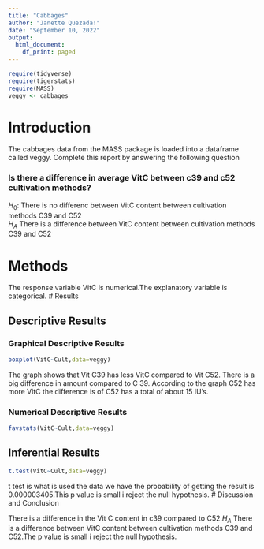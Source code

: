 ```yaml
---
title: "Cabbages"
author: "Janette Quezada!"
date: "September 10, 2022"
output:
  html_document:
    df_print: paged
---
```


```r
require(tidyverse)
require(tigerstats)
require(MASS)
veggy <- cabbages
```

# Introduction

<!--In this section you explain what you are trying to show.  Where did the data come from?  What is the research or other question you are trying to answer?!-->
 The cabbages data from the MASS package is loaded into a dataframe called veggy. Complete this report by answering the following question  
 
### Is there a difference in average VitC between c39 and c52 cultivation methods?  
$H_0$: There is no differenc between VitC content between cultivation methods C39 and C52  
$H_A$ There is a difference between VitC content between cultivation methods C39 and C52

# Methods

<!--Decide on your methods:  use "variable analysis" or other appropriate descriptors.  Make sure to choose at least one graphical method and at least one numerical method.!-->
The response variable VitC is numerical.The explanatory variable is categorical.
# Results

<!--Divide this section into two sub-sections:  One for your descriptive  results and one for your inferential results.!-->

## Descriptive Results

### Graphical Descriptive Results

<!--Graphical results here.  Make sure to show your code.  Provide appropriate labels for axes, giving units if possible, and provide a good title for the graph, too.  Use the graphical results to describe the patterns if any that exist in the data as focused toward the research question!-->

```r
boxplot(VitC~Cult,data=veggy)
```


The graph shows that Vit C39 has less VitC compared to Vit C52. There is a big difference in amount compared to C 39.
According to the graph C52 has more VitC the difference is of C52 has a total of about 15 IU's.

### Numerical Descriptive Results

<!--Numerical results go here. Use the numerical results to describe the patterns if any that exist in the data as focused toward the research question!-->


```r
favstats(VitC~Cult,data=veggy)
```



## Inferential Results

<!--State hypothesis clearly.  Make sure your discussion of the inferential test covers all the aspects that the test output produces, such as test statistic, p-value etc.  Make a decision about the null hypothesis, explain the assumptions on which the selected test/procedure was based, and why the chosen procedure satisfys the assumptions and is appropriate to answer the research question!-->
```r
t.test(VitC~Cult,data=veggy)
```
t test is what is used the data we have the probability of getting the result is 0.000003405.This p value is small i reject the null hypothesis.
# Discussion and Conclusion

<!--Discussion and conclusion here.  If you found a relationship be sure to consider whether the relationship occurs because one of the variavbles causes the other, or whether they perhasps are related for some other reason.  Watch the chapter 6 videos from the GeorgeTown videos collection.!-->

There is a difference in the Vit C content in c39 compared to C52.$H_A$ There is a difference between VitC content between cultivation methods C39 and C52.The p value is small i reject the null hypothesis.
